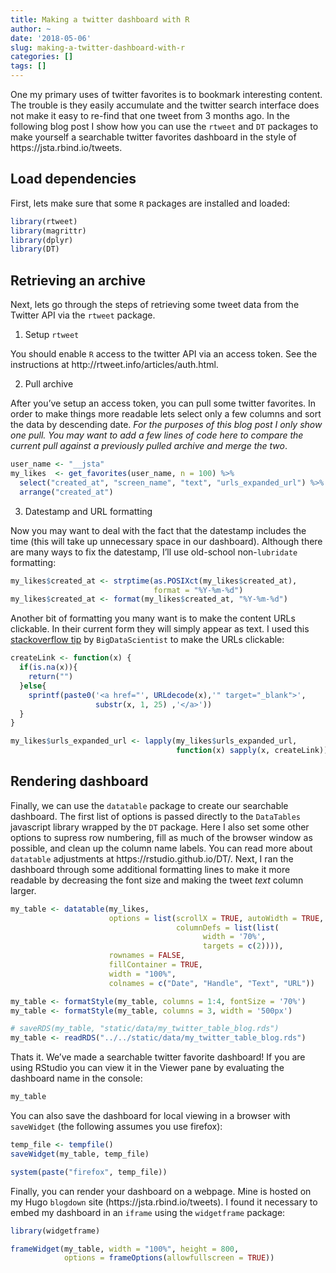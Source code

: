 ```yaml
---
title: Making a twitter dashboard with R
author: ~
date: '2018-05-06'
slug: making-a-twitter-dashboard-with-r
categories: []
tags: []
---
```


One my primary uses of twitter favorites is to bookmark interesting content. The trouble is they easily accumulate and the twitter search interface does not make it easy to re-find that one tweet from 3 months ago. In the following blog post I show how you can use the `rtweet` and `DT` packages to make yourself a searchable twitter favorites dashboard in the style of https://jsta.rbind.io/tweets.

## Load dependencies

First, lets make sure that some `R` packages are installed and loaded: 

```r
library(rtweet)
library(magrittr)
library(dplyr)
library(DT)
```

## Retrieving an archive

Next, lets go through the steps of retrieving some tweet data from the Twitter API via the `rtweet` package. 

1. Setup `rtweet`

You should enable `R` access to the twitter API via an access token. See the instructions at http://rtweet.info/articles/auth.html.

2. Pull archive

After you've setup an access token, you can pull some twitter favorites. In order to make things more readable lets select only a few columns and sort the data by descending date. _For the purposes of this blog post I only show one pull. You may want to add a few lines of code here to compare the current pull against a previously pulled archive and merge the two_.

```r
user_name <- "__jsta"
my_likes  <- get_favorites(user_name, n = 100) %>% 
  select("created_at", "screen_name", "text", "urls_expanded_url") %>%
  arrange("created_at")

```

3. Datestamp and URL formatting

Now you may want to deal with the fact that the datestamp includes the time (this will take up unnecessary space in our dashboard). Although there are many ways to fix the datestamp, I'll use old-school non-`lubridate` formatting:

```r
my_likes$created_at <- strptime(as.POSIXct(my_likes$created_at), 
                                format = "%Y-%m-%d")
my_likes$created_at <- format(my_likes$created_at, "%Y-%m-%d")
```

Another bit of formatting you many want is to make the content URLs clickable. In their current form they will simply appear as text. I used this [stackoverflow tip](https://stackoverflow.com/a/44575959/3362993) by `BigDataScientist` to make the URLs clickable:

```r
createLink <- function(x) {
  if(is.na(x)){
    return("")
  }else{
    sprintf(paste0('<a href="', URLdecode(x),'" target="_blank">', 
                   substr(x, 1, 25) ,'</a>'))
  }
}

my_likes$urls_expanded_url <- lapply(my_likes$urls_expanded_url, 
                                     function(x) sapply(x, createLink))
```

## Rendering dashboard

Finally, we can use the `datatable` package to create our searchable dashboard. The first list of options is passed directly to the `DataTables` javascript library wrapped by the `DT` package. Here I also set some other options to supress row numbering, fill as much of the browser window as possible, and clean up the column name labels. You can read more about `datatable` adjustments at https://rstudio.github.io/DT/. Next, I ran the dashboard through some additional formatting lines to make it more readable by decreasing the font size and making the tweet _text_ column larger.

```r
my_table <- datatable(my_likes, 
                      options = list(scrollX = TRUE, autoWidth = TRUE,
                                     columnDefs = list(list(
                                           width = '70%', 
                                           targets = c(2)))), 
                      rownames = FALSE,
                      fillContainer = TRUE,
                      width = "100%", 
                      colnames = c("Date", "Handle", "Text", "URL"))

my_table <- formatStyle(my_table, columns = 1:4, fontSize = '70%')
my_table <- formatStyle(my_table, columns = 3, width = '500px')
```

```r
# saveRDS(my_table, "static/data/my_twitter_table_blog.rds")
my_table <- readRDS("../../static/data/my_twitter_table_blog.rds")
```

Thats it. We've made a searchable twitter favorite dashboard! If you are using RStudio you can view it in the Viewer pane by evaluating the dashboard name in the console:

```r
my_table
```

You can also save the dashboard for local viewing in a browser with `saveWidget` (the following assumes you use firefox):

```r
temp_file <- tempfile()
saveWidget(my_table, temp_file)

system(paste("firefox", temp_file))
```

Finally, you can render your dashboard on a webpage. Mine is hosted on my Hugo `blogdown` site (https://jsta.rbind.io/tweets). I found it necessary to embed my dashboard in an `iframe` using the `widgetframe` package:

```r
library(widgetframe)

frameWidget(my_table, width = "100%", height = 800, 
            options = frameOptions(allowfullscreen = TRUE))
```
